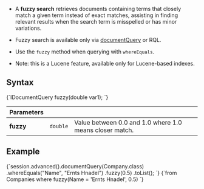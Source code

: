 
* A **fuzzy search** retrieves documents containing terms that closely match a given term instead of exact matches, assisting in finding relevant results when the search term is misspelled or has minor variations.

* Fuzzy search is available only via [documentQuery](../../../../client-api/session/querying/document-query/what-is-document-query.mdx) or RQL.

* Use the `fuzzy` method when querying with `whereEquals`.

* Note: this is a Lucene feature, available only for Lucene-based indexes.

## Syntax

<TabItem value="fuzzy_1" label="fuzzy_1">
<CodeBlock language="java">
{`IDocumentQuery<T> fuzzy(double var1);
`}
</CodeBlock>
</TabItem>

| Parameters | | |
| ------------- | ------------- | ----- |
| **fuzzy** | `double` | Value between 0.0 and 1.0 where 1.0 means closer match. |

## Example

<Tabs groupId='languageSyntax'>
<TabItem value="Java" label="Java">
<CodeBlock language="java">
{`session.advanced().documentQuery(Company.class)
    .whereEquals("Name", "Ernts Hnadel")
    .fuzzy(0.5)
    .toList();
`}
</CodeBlock>
</TabItem>
<TabItem value="RQL" label="RQL">
<CodeBlock language="sql">
{`from Companies
where fuzzy(Name = 'Ernts Hnadel', 0.5)
`}
</CodeBlock>
</TabItem>
</Tabs>


